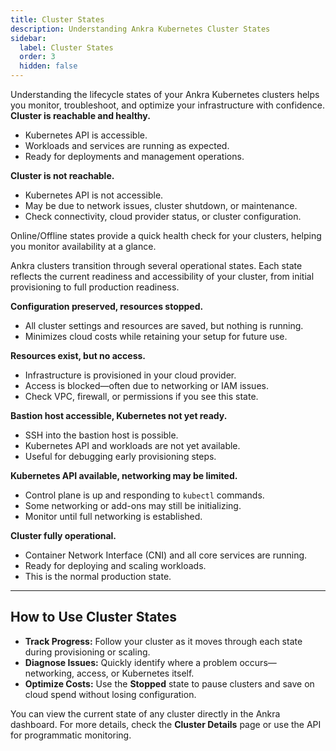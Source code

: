 ```yaml
---
title: Cluster States
description: Understanding Ankra Kubernetes Cluster States
sidebar:
  label: Cluster States
  order: 3
  hidden: false
---
```

<Note>
Understanding the lifecycle states of your Ankra Kubernetes clusters helps you monitor, troubleshoot, and optimize your infrastructure with confidence.
</Note>

<Tabs>
  <Tab title="Imported Clusters States">

<CardGroup cols={2}>
  <Card title="Online" icon="signal">
    <b>Cluster is reachable and healthy.</b>
    <ul>
      <li>Kubernetes API is accessible.</li>
      <li>Workloads and services are running as expected.</li>
      <li>Ready for deployments and management operations.</li>
    </ul>
  </Card>
  <Card title="Offline" icon="circle">
    <b>Cluster is not reachable.</b>
    <ul>
      <li>Kubernetes API is not accessible.</li>
      <li>May be due to network issues, cluster shutdown, or maintenance.</li>
      <li>Check connectivity, cloud provider status, or cluster configuration.</li>
    </ul>
  </Card>
</CardGroup>

<Callout type="info">
Online/Offline states provide a quick health check for your clusters, helping you monitor availability at a glance.
</Callout>

  </Tab>
  <Tab title="Managed Cluster States">

Ankra clusters transition through several operational states. Each state reflects the current readiness and accessibility of your cluster, from initial provisioning to full production readiness.

<CardGroup cols={2}>
  <Card title="Stopped" icon="circle">
    <b>Configuration preserved, resources stopped.</b>
    <ul>
      <li>All cluster settings and resources are saved, but nothing is running.</li>
      <li>Minimizes cloud costs while retaining your setup for future use.</li>
    </ul>
  </Card>
  <Card title="Provider without Access" icon="cloud-slash">
    <b>Resources exist, but no access.</b>
    <ul>
      <li>Infrastructure is provisioned in your cloud provider.</li>
      <li>Access is blocked—often due to networking or IAM issues.</li>
      <li>Check VPC, firewall, or permissions if you see this state.</li>
    </ul>
  </Card>
  <Card title="Provider Access" icon="terminal">
    <b>Bastion host accessible, Kubernetes not yet ready.</b>
    <ul>
      <li>SSH into the bastion host is possible.</li>
      <li>Kubernetes API and workloads are not yet available.</li>
      <li>Useful for debugging early provisioning steps.</li>
    </ul>
  </Card>
  <Card title="Kubernetes Access" icon="cube">
    <b>Kubernetes API available, networking may be limited.</b>
    <ul>
      <li>Control plane is up and responding to <code>kubectl</code> commands.</li>
      <li>Some networking or add-ons may still be initializing.</li>
      <li>Monitor until full networking is established.</li>
    </ul>
  </Card>
  <Card title="Running" icon="signal">
    <b>Cluster fully operational.</b>
    <ul>
      <li>Container Network Interface (CNI) and all core services are running.</li>
      <li>Ready for deploying and scaling workloads.</li>
      <li>This is the normal production state.</li>
    </ul>
  </Card>
</CardGroup>

---

## How to Use Cluster States

- <b>Track Progress:</b> Follow your cluster as it moves through each state during provisioning or scaling.
- <b>Diagnose Issues:</b> Quickly identify where a problem occurs—networking, access, or Kubernetes itself.
- <b>Optimize Costs:</b> Use the <b>Stopped</b> state to pause clusters and save on cloud spend without losing configuration.

<Callout type="info">
You can view the current state of any cluster directly in the Ankra dashboard. For more details, check the <b>Cluster Details</b> page or use the API for programmatic monitoring.
</Callout>

  </Tab>
</Tabs>

